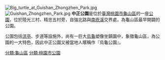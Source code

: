 {{expand|time=2017-04-04T13:27:16+00:00}}
{{unreferenced|time=2017-04-04T13:27:16+00:00}}
[[File:Big_turtle_at_Guishan_Zhongzhen_Park.jpg|thumb]]
[[File:Guishan_Zhongzhen_Park.jpg|thumb]]
'''中正公園'''是位於[[臺灣|臺灣]][[桃園市|桃園市]][[龜山區|龜山區]]的一座[[公園|公園]]，位於陸光三村、精忠五村旁，自強北路與[[南崁溪|南崁溪]]交界處，為龜山區最早開闢的公園。

公園包括[[涼亭|涼亭]]、步道等設施外，尚有一巨大[[烏龜|烏龜]]塑像坐鎮園中，象徵龜山區，為公園的一大特色，因此中正公園又被當地人暱稱作『烏龜公園』。

{{commons category|Zhongzheng Park (Guishan)}}

[[分類:龜山區|分類:龜山區]]
[[分類:桃園市公園|分類:桃園市公園]]